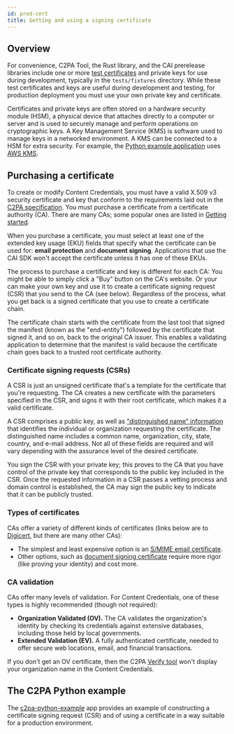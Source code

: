 ```yaml
---
id: prod-cert
title: Getting and using a signing certificate
---
```


## Overview

For convenience, C2PA Tool, the Rust library, and the CAI prerelease libraries include one or more [test certificates](manifest/signing-manifests.md#test-certificates) and private keys for use during development, typically in the `tests/fixtures` directory. While these test certificates and keys are useful during development and testing, for production deployment you must use your own private key and certificate.

Certificates and private keys are often stored on a hardware security module (HSM), a physical device that attaches directly to a computer or server and is used to securely manage and perform operations on cryptographic keys. A Key Management Service (KMS) is software used to manage keys in a networked environment. A KMS can be connected to a HSM for extra security. For example, the [Python example application](c2pa-python-example/readme.md) uses [AWS KMS](https://aws.amazon.com/kms/).

## Purchasing a certificate

To create or modify Content Credentials, you must have a valid X.509 v3 security certificate and key that conform to the requirements laid out in the [C2PA specification](https://c2pa.org/specifications/specifications/2.0/specs/C2PA_Specification.html#x509_certificates). You must purchase a certificate from a certificate authority (CA). There are many CAs; some popular ones are listed in [Getting started](getting-started.mdx#getting-a-security-certificate).

When you purchase a certificate, you must select at least one of the extended key usage (EKU) fields that specify what the certificate can be used for: **email protection** and **document signing**. Applications that use the CAI SDK won't accept the certificate unless it has one of these EKUs.

The process to purchase a certificate and key is different for each CA: You might be able to simply click a "Buy" button on the CA's website. Or your can make your own key and use it to create a certificate signing request (CSR) that you send to the CA (see below). Regardless of the process, what you get back is a signed certificate that you use to create a certificate chain.

The certificate chain starts with the certificate from the last tool that signed the manifest (known as the "end-entity") followed by the certificate that signed it, and so on, back to the original CA issuer. This enables a validating application to determine that the manifest is valid because the certificate chain goes back to a trusted root certificate authority.

### Certificate signing requests (CSRs)

A CSR is just an unsigned certificate that's a template for the certificate that you're requesting. The CA creates a new certificate with the parameters specified in the CSR, and signs it with their root certificate, which makes it a valid certificate.

A CSR comprises a public key, as well as ["distinguished name" information](https://knowledge.digicert.com/general-information/what-is-a-distinguished-name) that identifies the individual or organization requesting the certificate. The distinguished name includes a common name, organization, city, state, country, and e-mail address. Not all of these fields are required and will vary depending with the assurance level of the desired certificate.

You sign the CSR with your private key; this proves to the CA that you have control of the private key that corresponds to the public key included in the CSR. Once the requested information in a CSR passes a vetting process and domain control is established, the CA may sign the public key to indicate that it can be publicly trusted.

### Types of certificates

CAs offer a variety of different kinds of certificates (links below are to [Digicert](https://www.digicert.com), but there are many other CAs):

- The simplest and least expensive option is an [S/MIME email certificate](https://www.digicert.com/tls-ssl/compare-secure-email-smime-certificates).
- Other options, such as [document signing certificate](https://www.digicert.com/signing/compare-document-signing-certificates) require more rigor (like proving your identity) and cost more.

### CA validation

CAs offer many levels of validation. For Content Credentials, one of these types is highly recommended (though not required):

- **Organization Validated (OV).** The CA validates the organization's identity by checking its credentials against extensive databases, including those held by local governments.
- **Extended Validation (EV).** A fully authenticated certificate, needed to offer secure web locations, email, and financial transactions.

If you don't get an OV certificate, then the C2PA [Verify tool](https://verify.contentauthenticity.org/) won't display your organization name in the Content Credentials.

## The C2PA Python example

The [c2pa-python-example](c2pa-python-example/) app provides an example of constructing a certificate signing request (CSR) and of using a certificate in a way suitable for a production environment.
